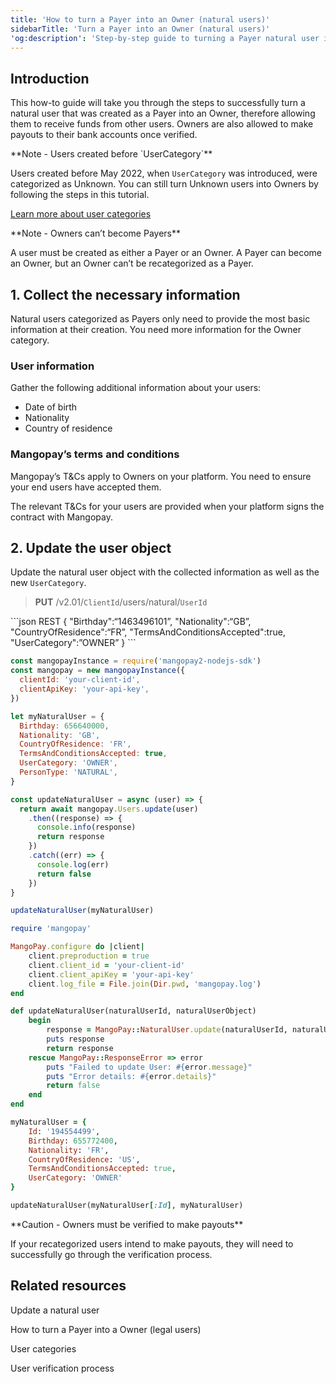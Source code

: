 ```yaml
---
title: 'How to turn a Payer into an Owner (natural users)'
sidebarTitle: 'Turn a Payer into an Owner (natural users)'
'og:description': 'Step-by-step guide to turning a Payer natural user into an Owner, including the information required and best practices.'
---
```


## Introduction  

This how-to guide will take you through the steps to successfully turn a natural user that was created as a Payer into an Owner, therefore allowing them to receive funds from other users. Owners are also allowed to make payouts to their bank accounts once verified.  

<Note>  
**Note - Users created before `UserCategory`** 
  
Users created before May 2022, when `UserCategory` was introduced, were categorized as Unknown. You can still turn Unknown users into Owners by following the steps in this tutorial.  
</Note>

<a href="#">Learn more about user categories</a>  

<Note>  
**Note - Owners can’t become Payers** 
  
A user must be created as either a Payer or an Owner. A Payer can become an Owner, but an Owner can’t be recategorized as a Payer.  
</Note>  

## 1. Collect the necessary information  

Natural users categorized as Payers only need to provide the most basic information at their creation. You need more information for the Owner category.  

### User information  

Gather the following additional information about your users:  
- Date of birth  
- Nationality  
- Country of residence  

### Mangopay’s terms and conditions  

Mangopay’s T&Cs apply to Owners on your platform. You need to ensure your end users have accepted them.  

The relevant T&Cs for your users are provided when your platform signs the contract with Mangopay.  

## 2. Update the user object  

Update the natural user object with the collected information as well as the new `UserCategory`.

> **PUT** /v2.01/`ClientId`/users/natural/`UserId`

<CodeGroup>  
```json REST
{
  "Birthday":“1463496101”,
  "Nationality":“GB”,
  "CountryOfResidence":“FR”,
  "TermsAndConditionsAccepted":true,
  "UserCategory":”OWNER”
}
```  

```javascript NodeJS 
const mangopayInstance = require('mangopay2-nodejs-sdk')
const mangopay = new mangopayInstance({
  clientId: 'your-client-id',
  clientApiKey: 'your-api-key',
})

let myNaturalUser = {
  Birthday: 656640000,
  Nationality: 'GB',
  CountryOfResidence: 'FR',
  TermsAndConditionsAccepted: true,
  UserCategory: 'OWNER',
  PersonType: 'NATURAL',
}

const updateNaturalUser = async (user) => {
  return await mangopay.Users.update(user)
    .then((response) => {
      console.info(response)
      return response
    })
    .catch((err) => {
      console.log(err)
      return false
    })
}

updateNaturalUser(myNaturalUser)
```  

```ruby Ruby
require 'mangopay'

MangoPay.configure do |client|
    client.preproduction = true
    client.client_id = 'your-client-id'
    client.client_apiKey = 'your-api-key'
    client.log_file = File.join(Dir.pwd, 'mangopay.log')
end

def updateNaturalUser(naturalUserId, naturalUserObject)
    begin
        response = MangoPay::NaturalUser.update(naturalUserId, naturalUserObject)
        puts response
        return response
    rescue MangoPay::ResponseError => error
        puts "Failed to update User: #{error.message}"
        puts "Error details: #{error.details}"
        return false
    end
end

myNaturalUser = {
    Id: '194554499',
    Birthday: 655772400,
    Nationality: 'FR',
    CountryOfResidence: 'US',
    TermsAndConditionsAccepted: true,
    UserCategory: 'OWNER'
}

updateNaturalUser(myNaturalUser[:Id], myNaturalUser)
```  
</CodeGroup>  

<Warning>  
**Caution - Owners must be verified to make payouts** 
  
If your recategorized users intend to make payouts, they will need to successfully go through the verification process.   
</Warning>  

## Related resources  

<Card title="Endpoint" href="/api-reference/users/update-natural-user">Update a natural user</Card> 

<Card title="How to">How to turn a Payer into a Owner (legal users)</Card>  

<Card title="Guide">User categories</Card>  

<Card title="Guide">User verification process</Card>